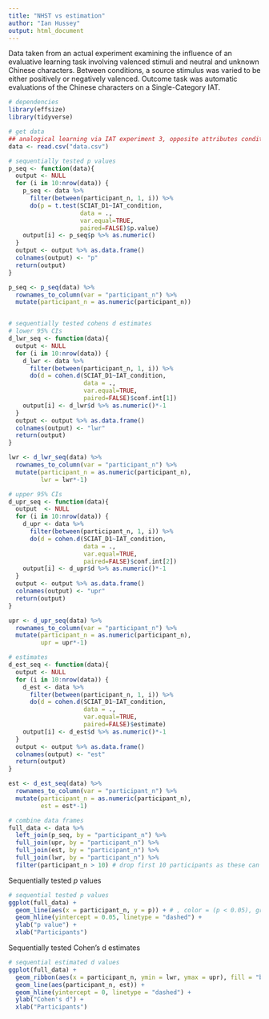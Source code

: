 ```yaml
---
title: "NHST vs estimation"
author: "Ian Hussey"
output: html_document
---
```


Data taken from an actual experiment examining the influence of an evaluative learning task involving valenced stimuli and neutral and unknown Chinese characters. Between conditions, a source stimulus was varied to be either positively or negatively valenced. Outcome task was automatic evaluations of the Chinese characters on a Single-Category IAT. 

```r

# dependencies
library(effsize)
library(tidyverse)

# get data
## analogical learning via IAT experiment 3, opposite attributes conditions only 
data <- read.csv("data.csv")

# sequentially tested p values
p_seq <- function(data){
  output <- NULL
  for (i in 10:nrow(data)) {
    p_seq <- data %>%
      filter(between(participant_n, 1, i)) %>%
      do(p = t.test(SCIAT_D1~IAT_condition, 
                    data = ., 
                    var.equal=TRUE, 
                    paired=FALSE)$p.value)
    output[i] <- p_seq$p %>% as.numeric()
  }
  output <- output %>% as.data.frame()
  colnames(output) <- "p"
  return(output)
} 

p_seq <- p_seq(data) %>%
  rownames_to_column(var = "participant_n") %>%
  mutate(participant_n = as.numeric(participant_n))


# sequentially tested cohens d estimates
# lower 95% CIs
d_lwr_seq <- function(data){
  output <- NULL
  for (i in 10:nrow(data)) {
    d_lwr <- data %>%
      filter(between(participant_n, 1, i)) %>%
      do(d = cohen.d(SCIAT_D1~IAT_condition, 
                     data = ., 
                     var.equal=TRUE, 
                     paired=FALSE)$conf.int[1])
    output[i] <- d_lwr$d %>% as.numeric()*-1
  }
  output <- output %>% as.data.frame()
  colnames(output) <- "lwr"
  return(output)
} 

lwr <- d_lwr_seq(data) %>%
  rownames_to_column(var = "participant_n") %>%
  mutate(participant_n = as.numeric(participant_n), 
         lwr = lwr*-1)

# upper 95% CIs
d_upr_seq <- function(data){
  output  <- NULL
  for (i in 10:nrow(data)) {
    d_upr <- data %>%
      filter(between(participant_n, 1, i)) %>%
      do(d = cohen.d(SCIAT_D1~IAT_condition, 
                     data = ., 
                     var.equal=TRUE, 
                     paired=FALSE)$conf.int[2])
    output[i] <- d_upr$d %>% as.numeric()*-1
  }
  output <- output %>% as.data.frame()
  colnames(output) <- "upr"
  return(output)
} 

upr <- d_upr_seq(data) %>%
  rownames_to_column(var = "participant_n") %>%
  mutate(participant_n = as.numeric(participant_n),
         upr = upr*-1)

# estimates
d_est_seq <- function(data){
  output <- NULL
  for (i in 10:nrow(data)) {
    d_est <- data %>%
      filter(between(participant_n, 1, i)) %>%
      do(d = cohen.d(SCIAT_D1~IAT_condition, 
                     data = ., 
                     var.equal=TRUE, 
                     paired=FALSE)$estimate)
    output[i] <- d_est$d %>% as.numeric()*-1
  }
  output <- output %>% as.data.frame()
  colnames(output) <- "est"
  return(output)
} 

est <- d_est_seq(data) %>%
  rownames_to_column(var = "participant_n") %>%
  mutate(participant_n = as.numeric(participant_n),
         est = est*-1)

# combine data frames
full_data <- data %>%
  left_join(p_seq, by = "participant_n") %>%
  full_join(upr, by = "participant_n") %>%
  full_join(est, by = "participant_n") %>%
  full_join(lwr, by = "participant_n") %>%
  filter(participant_n > 10) # drop first 10 participants as these can't produces estimates/p values

```

Sequentially tested *p* values

```r

# sequential tested p values
ggplot(full_data) +
  geom_line(aes(x = participant_n, y = p)) + # , color = (p < 0.05), group = 1
  geom_hline(yintercept = 0.05, linetype = "dashed") +
  ylab("p value") +
  xlab("Participants")

```

Sequentially tested Cohen's d estimates

```r

# sequential estimated d values
ggplot(full_data) +
  geom_ribbon(aes(x = participant_n, ymin = lwr, ymax = upr), fill = "black", alpha = .2) + # grey70 # , color = (p < 0.05), group = 1
  geom_line(aes(participant_n, est)) +
  geom_hline(yintercept = 0, linetype = "dashed") +
  ylab("Cohen's d") +
  xlab("Participants")

```